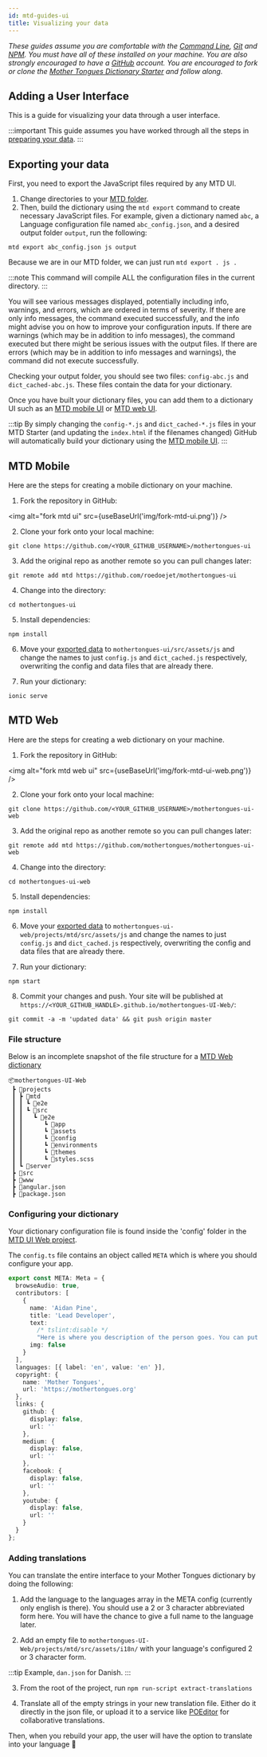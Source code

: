 ```yaml
---
id: mtd-guides-ui
title: Visualizing your data
---
```



*These guides assume you are comfortable with the [Command Line](https://en.wikipedia.org/wiki/Command-line_interface), [Git](https://en.wikipedia.org/wiki/Git) and [NPM](https://en.wikipedia.org/wiki/Npm_(software)). You must have all of these installed on your machine. You are also strongly encouraged to have a [GitHub](https://github.com) account. You are encouraged to fork or clone the [Mother Tongues Dictionary Starter](https://github.com/roedoejet/mtd-starter) and follow along.*

## Adding a User Interface

This is a guide for visualizing your data through a user interface. 

:::important
This guide assumes you have worked through all the steps in [preparing your data](mtd-guides-prepare).
:::

## Exporting your data

First, you need to export the JavaScript files required by any MTD UI.

1.  Change directories to your [MTD folder](mtd-guides-prepare#file-structure).
2.  Then, build the dictionary using the `mtd export` command to create
    necessary JavaScript files. For example, given a dictionary named
    `abc`, a Language configuration file named `abc_config.json`, and a
    desired output folder `output`, run the following:

`mtd export abc_config.json js output`

Because we are in our MTD folder, we can just run `mtd export . js .`

:::note
This command will compile ALL the configuration files in the current directory.
:::

You will see various messages displayed, potentially including info,
warnings, and errors, which are ordered in terms of severity. If there
are only info messages, the command executed successfully, and the info
might advise you on how to improve your configuration inputs. If there
are warnings (which may be in addition to info messages), the command
executed but there might be serious issues with the output files. If
there are errors (which may be in addition to info messages and
warnings), the command did not execute successfully.

Checking your output folder, you should see two files: `config-abc.js`
and `dict_cached-abc.js`. These files contain the data for your
dictionary.

Once you have built your dictionary files, you can add them to a
dictionary UI such as an [MTD
mobile UI](https://github.com/roedoejet/mothertongues-ui) or [MTD
web UI](https://github.com/MotherTongues/mothertongues-ui-web).

:::tip
By simply changing the `config-*.js` and `dict_cached-*.js` files in your MTD Starter (and updating the `index.html` if the filenames changed) GitHub will automatically build your dictionary using the [MTD
mobile UI](https://github.com/roedoejet/mothertongues-ui).
:::

## MTD Mobile

Here are the steps for creating a mobile dictionary on your machine.

1. Fork the repository in GitHub: 

<img alt="fork mtd ui" src={useBaseUrl('img/fork-mtd-ui.png')} />

2. Clone your fork onto your local machine:

`git clone https://github.com/<YOUR_GITHUB_USERNAME>/mothertongues-ui`

3. Add the original repo as another remote so you can pull changes later:

`git remote add mtd https://github.com/roedoejet/mothertongues-ui`

4. Change into the directory: 

`cd mothertongues-ui`

5. Install dependencies: 

`npm install`

6. Move your [exported data](#exporting-your-data) to `mothertongues-ui/src/assets/js` and change the names to just `config.js` and `dict_cached.js` respectively, overwriting the config and data files that are already there.

7. Run your dictionary: 

`ionic serve`


## MTD Web

Here are the steps for creating a web dictionary on your machine.

1. Fork the repository in GitHub: 

<img alt="fork mtd web ui" src={useBaseUrl('img/fork-mtd-ui-web.png')} />

2. Clone your fork onto your local machine:

`git clone https://github.com/<YOUR_GITHUB_USERNAME>/mothertongues-ui-web`

3. Add the original repo as another remote so you can pull changes later:

`git remote add mtd https://github.com/mothertongues/mothertongues-ui-web`

4. Change into the directory: 

`cd mothertongues-ui-web`

5. Install dependencies: 

`npm install`

6. Move your [exported data](#exporting-your-data) to `mothertongues-ui-web/projects/mtd/src/assets/js` and change the names to just `config.js` and `dict_cached.js` respectively, overwriting the config and data files that are already there.

7. Run your dictionary: 

`npm start`

8. Commit your changes and push. Your site will be published at `https://<YOUR_GITHUB_HANDLE>.github.io/mothertongues-UI-Web/`:

`git commit -a -m 'updated data' && git push origin master`

### File structure

Below is an incomplete snapshot of the file structure for a [MTD Web dictionary](https://github.com/MotherTongues/mothertongues-UI-Web)

```
📦mothertongues-UI-Web
 ┣ 📂projects
 ┃ ┣ 📂mtd
 ┃ ┃ ┗ 📂e2e
 ┃ ┃ ┗ 📂src
 ┃ ┃   ┗ 📂e2e
 ┃ ┃      ┗ 📂app
 ┃ ┃      ┗ 📂assets
 ┃ ┃      ┗ 📂config
 ┃ ┃      ┗ 📂environments
 ┃ ┃      ┗ 📂themes
 ┃ ┃      ┗ 📜styles.scss
 ┃ ┗ 📂server
 ┣ 📂src
 ┣ 📂www
 ┣ 📜angular.json
 ┣ 📜package.json
```

### Configuring your dictionary
Your dictionary configuration file is found inside the 'config' folder in the [MTD UI Web project](#file-structure).

The `config.ts` file contains an object called `META` which is where you should configure your app.

```typescript
export const META: Meta = {
  browseAudio: true,
  contributors: [
    {
      name: 'Aidan Pine',
      title: 'Lead Developer',
      text:
        /* tslint:disable */
        "Here is where you description of the person goes. You can put plain text, or <b>even</b> mark it up with <i>html</i>",
      img: false
    }
  ],
  languages: [{ label: 'en', value: 'en' }],
  copyright: {
    name: 'Mother Tongues',
    url: 'https://mothertongues.org'
  },
  links: {
    github: {
      display: false,
      url: ''
    },
    medium: {
      display: false,
      url: ''
    },
    facebook: {
      display: false,
      url: ''
    },
    youtube: {
      display: false,
      url: ''
    }
  }
};
```

### Adding translations

You can translate the entire interface to your Mother Tongues dictionary by doing the following:

1. Add the language to the languages array in the META config (currently only english is there). You should use a 2 or 3 character abbreviated form here. You will have the chance to give a full name to the language later.

2. Add an empty file to `mothertongues-UI-Web/projects/mtd/src/assets/i18n/` with your language's configured 2 or 3 character form. 

:::tip
Example, `dan.json` for Danish.
:::

3. From the root of the project, run `npm run-script extract-translations`

4. Translate all of the empty strings in your new translation file. Either do it directly in the json file, or upload it to a service like [POEditor](https://poeditor.com/) for collaborative translations.

Then, when you rebuild your app, the user will have the option to translate into your language 🎉